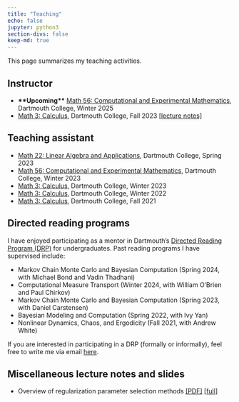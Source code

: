 ```yaml
---
title: "Teaching"
echo: false
jupyter: python3
section-divs: false
keep-md: true
---
```


This page summarizes my teaching activities. 

## Instructor

- **\*\*Upcoming\*\*** [Math 56: Computational and Experimental Mathematics](https://math.dartmouth.edu/~m56w25/), Dartmouth College, Winter 2025
- [Math 3: Calculus](https://math.dartmouth.edu/~m3f23/general.phtml), Dartmouth College, Fall 2023 [[lecture notes]](https://nbviewer.org/github/jlindbloom/jlindbloom.github.io/blob/main/documents/m3f23_notes.pdf)


## Teaching assistant

- [Math 22: Linear Algebra and Applications](https://math.dartmouth.edu/~m22s23/), Dartmouth College, Spring 2023
- [Math 56: Computational and Experimental Mathematics](https://math.dartmouth.edu/~m56w23/), Dartmouth College, Winter 2023
- [Math 3: Calculus](https://math.dartmouth.edu/~m3w23/), Dartmouth College, Winter 2023
- [Math 3: Calculus](https://math.dartmouth.edu/~m3w22/), Dartmouth College, Winter 2022
- [Math 3: Calculus](https://canvas.dartmouth.edu/courses/48609), Dartmouth College, Fall 2021

<!-- 
## Grading Assistant
- Math 3311: Introduction to Proofs and Analysis, Southern Methodist University, Fall 2020 / Spring 2021
- Math 3304: Introduction to Linear Algebra, Southern Methodist University, Fall 2019 / Spring 2020 / Fall 2020
- Math 1337: Calculus I, Southern Methodist University, Fall 2018 -->



## Directed reading programs

I have enjoyed participating as a mentor in Dartmouth's [Directed Reading Program (DRP)](https://math.dartmouth.edu/~drp/) for undergraduates. Past reading programs I have supervised include:


- Markov Chain Monte Carlo and Bayesian Computation (Spring 2024, with Michael Bond and Vadin Thadhani)
- Computational Measure Transport (Winter 2024, with William O'Brien and Paul Chirkov)
<!-- - A Tour of the Finite Element Method (Winter 2024) -->
- Markov Chain Monte Carlo and Bayesian Computation (Spring 2023, with Daniel Carstensen)
- Bayesian Modeling and Computation (Spring 2022, with Ivy Yan)
- Nonlinear Dynamics, Chaos, and Ergodicity (Fall 2021, with Andrew White)

If you are interested in participating in a DRP (formally or informally), feel free to write me via email [here](mailto:jonathan.t.lindbloom.gr@dartmouth.edu).

<!-- <details>
<summary>How do I dropdown?</summary>
<br>
This is how you dropdown.
</details> -->



## Miscellaneous lecture notes and slides

- Overview of regularization parameter selection methods [ [PDF] ](https://drive.google.com/file/d/1TWQOOK4GvS1AaIIHTfKP44cvEuOBFGbp/view?usp=sharing) [ [full] ](https://drive.google.com/file/d/1nvsj8x_M4dB2DANriSm1Ex_LuIJwNOKt/view?usp=sharing)  
